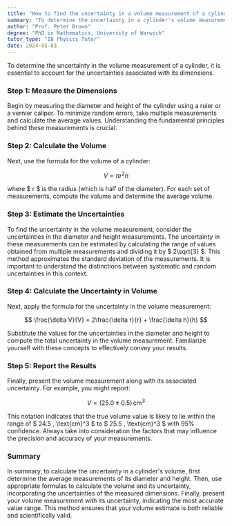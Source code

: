 ```yaml
---
title: "How to find the uncertainty in a volume measurement of a cylinder?"
summary: "To determine the uncertainty in a cylinder's volume measurement, it's essential to account for the uncertainties in the measurements of its dimensions."
author: "Prof. Peter Brown"
degree: "PhD in Mathematics, University of Warwick"
tutor_type: "IB Physics Tutor"
date: 2024-05-03
---
```


To determine the uncertainty in the volume measurement of a cylinder, it is essential to account for the uncertainties associated with its dimensions.

### Step 1: Measure the Dimensions
Begin by measuring the diameter and height of the cylinder using a ruler or a vernier caliper. To minimize random errors, take multiple measurements and calculate the average values. Understanding the fundamental principles behind these measurements is crucial.

### Step 2: Calculate the Volume
Next, use the formula for the volume of a cylinder:

$$ V = \pi r^2 h $$

where $ r $ is the radius (which is half of the diameter). For each set of measurements, compute the volume and determine the average volume.

### Step 3: Estimate the Uncertainties
To find the uncertainty in the volume measurement, consider the uncertainties in the diameter and height measurements. The uncertainty in these measurements can be estimated by calculating the range of values obtained from multiple measurements and dividing it by $ 2\sqrt{3} $. This method approximates the standard deviation of the measurements. It is important to understand the distinctions between systematic and random uncertainties in this context.

### Step 4: Calculate the Uncertainty in Volume
Next, apply the formula for the uncertainty in the volume measurement:

$$ \frac{\delta V}{V} = 2\frac{\delta r}{r} + \frac{\delta h}{h} $$

Substitute the values for the uncertainties in the diameter and height to compute the total uncertainty in the volume measurement. Familiarize yourself with these concepts to effectively convey your results.

### Step 5: Report the Results
Finally, present the volume measurement along with its associated uncertainty. For example, you might report:

$$ V = (25.0 \pm 0.5) \, \text{cm}^3 $$

This notation indicates that the true volume value is likely to lie within the range of $ 24.5 \, \text{cm}^3 $ to $ 25.5 \, \text{cm}^3 $ with 95% confidence. Always take into consideration the factors that may influence the precision and accuracy of your measurements.

### Summary
In summary, to calculate the uncertainty in a cylinder's volume, first determine the average measurements of its diameter and height. Then, use appropriate formulas to calculate the volume and its uncertainty, incorporating the uncertainties of the measured dimensions. Finally, present your volume measurement with its uncertainty, indicating the most accurate value range. This method ensures that your volume estimate is both reliable and scientifically valid.
    